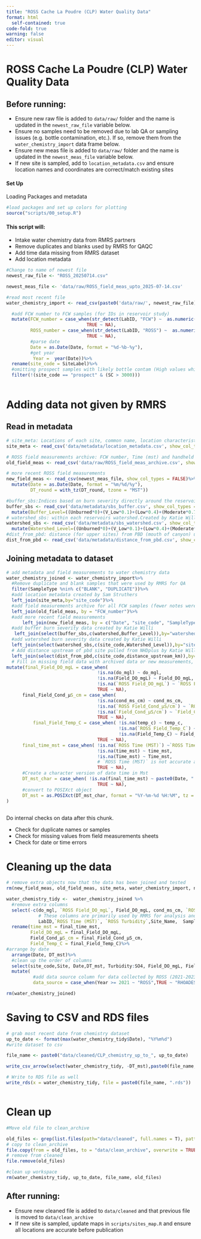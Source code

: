 ```yaml
---
title: "ROSS Cache La Poudre (CLP) Water Quality Data"
format: html
  self-contained: true
code-fold: true
warning: false
editor: visual
---
```


# ROSS Cache La Poudre (CLP) Water Quality Data

## Before running:

- Ensure new raw file is added to `data/raw/` folder and the name is updated in the `newest_raw_file` variable below.
- Ensure no samples need to be removed due to lab QA or sampling issues (e.g. bottle contamination, etc.). If so, remove them from the `water_chemistry_import` data frame below.
- Ensure new meas file is added to `data/raw/` folder and the name is updated in the `newest_meas_file` variable below.
- If new site is sampled, add to `location_metadata.csv` and ensure location names and coordinates are correct/match existing sites

#### Set Up

Loading Packages and metadata

```r
#load packages and set up colors for plotting
source("scripts/00_setup.R")

```

#### This script will:

-   Intake water chemistry data from RMRS partners
-   Remove duplicates and blanks used by RMRS for QAQC
-   Add time data missing from RMRS dataset
-   Add location metadata

```r
#Change to name of newest file
newest_raw_file <- "ROSS_20250714.csv"

newest_meas_file <- 'data/raw/ROSS_field_meas_upto_2025-07-14.csv'

```

```r
#read most recent file
water_chemistry_import <- read_csv(paste0('data/raw/', newest_raw_file), show_col_types = FALSE)%>%

  #add FCW number to FCW samples (for IDs in reservoir study)
  mutate(FCW_number = case_when(str_detect(LabID, "FCW") ~  as.numeric(gsub('FCW ', '', LabID)),
                              TRUE ~ NA),
         ROSS_number = case_when(str_detect(LabID, "ROSS") ~  as.numeric(gsub('ROSS ', '', LabID)),
                              TRUE ~ NA),
         #parse date
         Date = as.Date(Date, format = "%d-%b-%y"),
         #get year
          Year =  year(Date))%>%
  rename(site_code = SiteLabel)%>%
  #omitting prospect samples with likely bottle contam (High values which are outside of typical ranges for site)
  filter(!(site_code == "prospect" & (SC > 3000)))
  
```

# Adding data not given by RMRS

## Read in metadata

```r

# site_meta: Locations of each site, common name, location characteristics, WQ sensor owner, flow gauge information. Created by Sam Struthers
site_meta <- read_csv('data/metadata/location_metadata.csv', show_col_types = FALSE) 

# ROSS field measurements archive: FCW number, Time (mst) and handheld probe values for all FCW samples (2023 prior)
old_field_meas <- read_csv('data/raw/ROSS_field_meas_archive.csv', show_col_types = FALSE)

# more recent ROSS field measurements
new_field_meas <- read_csv(newest_meas_file, show_col_types = FALSE)%>%
  mutate(Date = as.Date(Date, format = "%m/%d/%y"), 
         DT_round = with_tz(DT_round, tzone = "MST"))

#buffer_sbs:Indices based on burn severity directly around the reservoir. Created by Katie Willi
buffer_sbs <- read_csv('data/metadata/sbs_buffer.csv', show_col_types = FALSE) %>%
  mutate(Buffer_Level=((Unburned*0)+(V_Low*0.1)+(Low*0.4)+(Moderate*0.7)+(High*1))/(Unburned+V_Low+Low+Moderate+High))
# watershed_sbs: within each reservoirs watershed.Created by Katie Willi
watershed_sbs <- read_csv('data/metadata/sbs_watershed.csv', show_col_types = FALSE) %>%
  mutate(Watershed_Level=((Unburned*0)+(V_Low*0.1)+(Low*0.4)+(Moderate*0.7)+(High*1))/(Unburned+V_Low+Low+Moderate+High))
#dist_from_pbd: distance (for upper sites) from PBD (mouth of canyon) using NHD flowline. Created by Katie Willi
dist_from_pbd <- read_csv('data/metadata/distance_from_pbd.csv', show_col_types = FALSE)

```

## Joining metadata to dataset

```r
# add metadata and field measurements to water chemistry data
water_chemistry_joined <- water_chemistry_import%>%
  #Remove duplicate and blank samples that were used by RMRS for QA
  filter(SampleType %nin% c("BLANK", "DUPLICATE"))%>%
  #add location metadata created by Sam Struthers
  left_join(site_meta,by="site_code")%>%
  #add field measurements archive for all FCW samples (fewer notes were taken at this time). Compiled by Sam Struthers
  left_join(old_field_meas, by = "FCW_number")%>%
  #add more recent field measurements
      left_join(new_field_meas, by = c("Date", "site_code", "SampleType"))%>%
  #add buffer burn severity data created by Katie Willi
   left_join(select(buffer_sbs,c(watershed,Buffer_Level)),by="watershed") %>%
  #add watershed burn severity data created by Katie Willi
  left_join(select(watershed_sbs,c(site_code,Watershed_Level)),by="site_code")%>%
  # Add distance upstream of pbd site pulled from NHDplus by Katie Willi
  left_join(select(dist_from_pbd,c(site_code,distance_upstream_km)),by="site_code")%>%
  # Fill in missing field data with archived data or new measurements, and join into a single column
mutate(final_Field_DO_mgL = case_when( 
                                  !is.na(do_mgl) ~ do_mgl,
                                  !is.na(Field_DO_mgL) ~ Field_DO_mgL,
                                  !is.na(`ROSS Field_DO_mgL`) ~ `ROSS Field_DO_mgL`,
                                  TRUE ~ NA), 
      final_Field_Cond_µS_cm = case_when( 
                                  !is.na(cond_ms_cm) ~ cond_ms_cm,
                                  !is.na(`ROSS Field_Cond_µS/cm`) ~ `ROSS Field_Cond_µS/cm`,
                                  !is.na(`Field_Cond_µS/cm`) ~ `Field_Cond_µS/cm`,
                                  TRUE ~ NA),
          final_Field_Temp_C = case_when( !is.na(temp_c) ~ temp_c, 
                                          !is.na(`ROSS Field_Temp_C`) ~ `ROSS Field_Temp_C`,
                                          !is.na(Field_Temp_C) ~ Field_Temp_C,
                                  TRUE ~ NA), 
      final_time_mst = case_when( !is.na(`ROSS Time (MST)`) ~`ROSS Time (MST)`,
                                  !is.na(time_mst) ~ time_mst,
                                  !is.na(Time_mst) ~ Time_mst, 
                                  # `ROSS Time (MST)` is not accurate and should not be used
                                  TRUE ~ NA), 
      #Create a character version of date time in Mst
      DT_mst_char = case_when( !is.na(final_time_mst) ~ paste0(Date, " ", final_time_mst),
                                  TRUE ~ NA), 
      #convert to POSIXct object
      DT_mst = as.POSIXct(DT_mst_char, format = "%Y-%m-%d %H:%M", tz = "MST")
)
   

```

Do internal checks on data after this chunk.

- Check for duplicate names or samples
- Check for missing values from field measurements sheets
- Check for date or time errors

# Cleaning up the data

```r
# remove extra objects now that the data has been joined and tested
rm(new_field_meas, old_field_meas, site_meta, water_chemistry_import, newest_raw_file, buffer_sbs, dist_from_pbd, watershed_sbs, newest_meas_file)

water_chemistry_tidy <-  water_chemistry_joined %>%
  #remove extra columns
  select(-c(do_mgl, `ROSS Field_DO_mgL`, Field_DO_mgL, cond_ms_cm, `ROSS Field_Cond_µS/cm`,`Field_Cond_µS/cm`, temp_c, `ROSS Field_Temp_C`, Field_Temp_C,DT_round,time_mst, Time_mst,  
            # These columns are primarily used by RMRS for analysis and are not necessary for downstream analysis
            LabID,`ROSS Time (MST)`, `ROSS Turbidity`,Site_Name,  SampleType, Q_cfs, SiteDescr))%>%
  rename(time_mst = final_time_mst, 
         Field_DO_mgL = final_Field_DO_mgL, 
         Field_Cond_µS_cm = final_Field_Cond_µS_cm, 
         Field_Temp_C = final_Field_Temp_C)%>%
#arrange by date
  arrange(Date, DT_mst)%>%
  #clean up the order of columns
  select(site_code,Site, Date,DT_mst, Turbidity:SO4, Field_DO_mgL, Field_Cond_µS_cm, Field_Temp_C, Lat:flow_gauge_id, distance_upstream_km, Watershed_Level, Buffer_Level, FCW_number, ROSS_number, chla_volume_ml,Year, time_mst, DT_mst_char )%>%
  mutate( 
          #add data source column for data collected by ROSS (2021-2023) and Rhoades (2014-2023)
          data_source = case_when(Year >= 2021 ~ "ROSS",TRUE ~ "RHOADES"))

rm(water_chemistry_joined)
```

# Saving to CSV and RDS files

```r

# grab most recent date from chemistry dataset
up_to_date <- format(max(water_chemistry_tidy$Date), "%Y%m%d")
#write dataset to csv

file_name <- paste0("data/cleaned/CLP_chemistry_up_to_", up_to_date)

write_csv_arrow(select(water_chemistry_tidy, -DT_mst),paste0(file_name, ".csv") )

# Write to RDS file as well
write_rds(x = water_chemistry_tidy, file = paste0(file_name, ".rds"))



```

# Clean up 

```r
#Move old file to clean_archive

old_files <- grep(list.files(path="data/cleaned", full.names = T), pattern=file_name, value = TRUE, invert = TRUE)
# copy to clean_archive
file.copy(from = old_files, to = "data/clean_archive", overwrite = TRUE)
# remove from cleaned
file.remove(old_files)

#clean up workspace
rm(water_chemistry_tidy, up_to_date, file_name, old_files)

```

## After running:

- Ensure new cleaned file is added to `data/cleaned` and that previous file is moved to `data/clean_archive`
- If new site is sampled, update maps in `scripts/sites_map.R` and ensure all locations are accurate before publication
